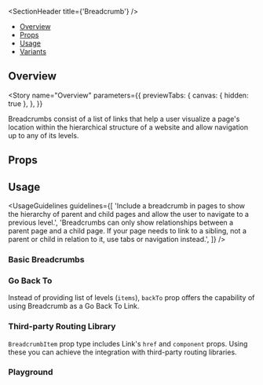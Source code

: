 
<Meta of={BreadcrumbStories} />

<SectionHeader title={'Breadcrumb'} />

- [Overview](#overview)
- [Props](#props)
- [Usage](#usage)
- [Variants](#variants)

## Overview

<Story
  name="Overview"
  parameters={{
    previewTabs: {
      canvas: { hidden: true },
    },
  }}
>
  <Overview>
    Breadcrumbs consist of a list of links that help a user visualize a page's location within the
    hierarchical structure of a website and allow navigation up to any of its levels.
  </Overview>
</Story>

## Props

<ArgTypes of={Breadcrumb} />

## Usage

<UsageGuidelines
  guidelines={[
    'Include a breadcrumb in pages to show the hierarchy of parent and child pages and allow the user to navigate to a previous level.',
    'Breadcrumbs can only show relationships between a parent page and a child page. If your page needs to link to a sibling, not a parent or child in relation to it, use tabs or navigation instead.',
  ]}
/>

<SubsectionHeader title="Variants" />

### Basic Breadcrumbs

<Canvas of={BreadcrumbStories.BasicBreadcrumbs} />

### Go Back To

Instead of providing list of levels (`items`), `backTo` prop offers the capability of using Breadcrumb as a Go Back To Link.

<Canvas of={BreadcrumbStories.GoBackTo} />

### Third-party Routing Library

`BreadcrumbItem` prop type includes Link's `href` and `component` props. Using these you can achieve the integration with third-party routing libraries.

<Canvas of={BreadcrumbStories.ThirdPartyRoutingLibrary} />

### Playground

<Canvas of={BreadcrumbStories.Playground} />
